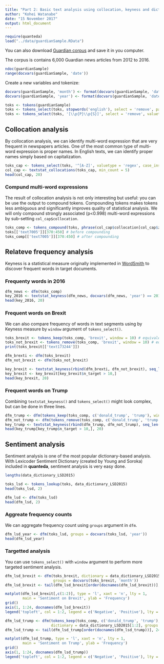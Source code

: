```yaml
---
title: "Part 2: Basic text analysis using collocation, keyness and dictionary"
author: "Kohei Watanabe"
date: "15 November 2017"
output: html_document
---
```


```r
require(quanteda)
load("../data/guardianSample.RData")
```

You can also download [Guardian corpus](https://github.com/kbenoit/QTAUR-halfday/blob/master/data/guardianSample.RData) and save it in you computer.

The corpus is contains 6,000 Guardian news articles from 2012 to 2016.
```r
ndoc(guardianSample)
range(docvars(guardianSample, 'date'))
```

Create a new variables and tokenize:

```r
docvars(guardianSample, 'month') <- format(docvars(guardianSample, 'date'), '%Y%m')
docvars(guardianSample, 'year') <- format(docvars(guardianSample, 'date'), '%Y')

toks <- tokens(guardianSample)
toks <- tokens_select(toks, stopwords('english'), select = 'remove', padding = TRUE) 
toks <- tokens_select(toks, '[\\p{P}\\p{S}]', select = 'remove', valuetype = 'regex', padding = TRUE)
```

## Collocation analysis

By collocation analysis, we can identify multi-word expression that are very frequent in newspapers articles. One of the most common type of multi-word expression is proper names. In English texts, we can identify proper names simply based on capitalization.

```r
toks_cap <- tokens_select(toks, '^[A-Z]', valuetype = 'regex', case_insensitive = FALSE, padding = TRUE)
col_cap <- textstat_collocations(toks_cap, min_count = 5)
head(col_cap, 20)
```

### Compund multi-word expressions

The result of collocation analysis is not only interesting but useful: you can be use the output to compound tokens. Compounding tokens makes tokens less ambiguous and significantly improves quality of statistical analysis. We will only compound strongly associated (p<0.998) multi-word expressions by sub-setting `col_cap$collocation`.

```r
toks_comp <- tokens_compound(toks, phrase(col_cap$collocation[col_cap$z > 3]))
toks[['text7005']][370:450] # before compounding
toks_comp[['text7005']][370:450] # after compounding
```

## Relateve frequency analysis

Keyness is a statistical measure originally implemented in [WordSmith](http://www.lexically.net/wordsmith/) to discover frequent words in target documents. 

### Frequenty words in 2016

```r
dfm_news <- dfm(toks_comp)
key_2016 <- textstat_keyness(dfm_news, docvars(dfm_news, 'year') == 2016) 
head(key_2016, 20)
```

### Frequent words on Brexit

We can also compare frequency of words in text segments using by Keyness measure by `window` argument of `tokens_select()`. 

```r
toks_brexit <- tokens_keep(toks_comp, 'brexit', window = 10) # equivalent to tokens_select(selection = 'keep')
toks_not_brexit <- tokens_remove(toks_comp, 'brexit', window = 10) # equivalent to tokens_select(selection = 'remove')
print(toks_brexit[['text173244']])

dfm_brexti <- dfm(toks_brexit)
dfm_not_brexit <- dfm(toks_not_brexit)

key_brexit <- textstat_keyness(rbind(dfm_brexti, dfm_not_brexit), seq_len(ndoc(dfm_brexti)))
key_brexit <- key_brexit[key_brexit$n_target > 10,]
head(key_brexit, 20)
```

### Frequent words on Trump

Combining `textstat_keyness()` and `tokens_select()` might look complex, but can be done in three lines.

```r
dfm_trump <- dfm(tokens_keep(toks_comp, c('donald_trump', 'trump'), window = 10))
dfm_not_trump <- dfm(tokens_remove(toks_comp, c('donald_trump', 'trump'), window = 10))
key_trump <- textstat_keyness(rbind(dfm_trump, dfm_not_trump), seq_len(ndoc(dfm_trump)))
head(key_trump[key_trump$n_target > 10,], 20)
```

##  Sentiment analysis

Sentiment analysis is one of the most popular dictionary-based analysis. With Lexicoder Sentiment Dictionary  (created by Young and Soroka) included in **quanteda**, sentiment analysis is very easy done.

```r
lengths(data_dictionary_LSD2015)

toks_lsd <- tokens_lookup(toks, data_dictionary_LSD2015)
head(toks_lsd, 2)

dfm_lsd <- dfm(toks_lsd)
head(dfm_lsd, 2)
```

### Aggreate frequency counts

We can aggregate frequency count using `groups` argument in `dfm`.

```r
dfm_lsd_year <- dfm(toks_lsd, groups = docvars(toks_lsd, 'year'))
head(dfm_lsd_year)
```

### Targetted analysis

You can use `tokens_select()` with `window` argument to perform more targeted sentiment analysis.

```r
dfm_lsd_brexit <- dfm(toks_brexit, dictionary = data_dictionary_LSD2015[1:2], 
                      groups = docvars(toks_brexit, 'month'))
dfm_lsd_brexit <- tail(dfm_lsd_brexit[order(docnames(dfm_lsd_brexit))], 24) # last 24 month only

matplot(dfm_lsd_brexit[,c(1:2)], type = 'l', xaxt = 'n', lty = 1, 
        main = 'Sentiment on Brexit', ylab = 'Frequency')
grid()
axis(1, 1:24, docnames(dfm_lsd_brexit))
legend('topleft', col = 1:2, legend = c('Negative', 'Positive'), lty = 1)
```


```r
dfm_lsd_trump <- dfm(tokens_keep(toks_comp, c('donald_trump', 'trump'), window = 10), 
                     dictionary = data_dictionary_LSD2015[1:2], groups = docvars(toks_comp, 'month'))
dfm_lsd_trump <- tail(dfm_lsd_trump[order(docnames(dfm_lsd_trump))], 24) # last 24 month only

matplot(dfm_lsd_trump, type = 'l', xaxt = 'n', lty = 1, 
        main = 'Sentiment on Trump', ylab = 'Frequency')
grid()
axis(1, 1:24, docnames(dfm_lsd_trump))
legend('topleft', col = 1:2, legend = c('Negative', 'Positive'), lty = 1)
```